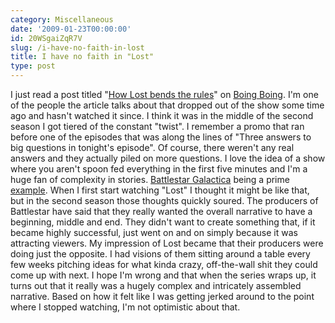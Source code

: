 ```yaml
---
category: Miscellaneous
date: '2009-01-23T00:00:00'
id: 20WSgaiZqR7V
slug: /i-have-no-faith-in-lost
title: I have no faith in "Lost"
type: post
---
```


I just read a post titled
"[How Lost bends the rules](http://www.boingboing.net/2009/01/22/how-lost-bends-the-r.html)"
on [Boing Boing](http://www.boingboing.net/). I'm one of the people
the article talks about that dropped out of the show some time ago
and hasn't watched it since. I think it was in the middle of the
second season I got tiered of the constant "twist". I remember a
promo that ran before one of the episodes that was along the lines
of "Three answers to big questions in tonight's episode". Of
course, there weren't any real answers and they actually piled on
more questions. I love the idea of a show where you aren't spoon
fed everything in the first five minutes and I'm a huge fan of
complexity in stories.
[Battlestar Galactica](http://www.scifi.com/battlestar/) being a
prime
[example](http://www.alanwsmith.com/blog/2006/02/battlestar/). When
I first start watching "Lost" I thought it might be like that, but
in the second season those thoughts quickly soured. The producers
of Battlestar have said that they really wanted the overall
narrative to have a beginning, middle and end. They didn't want to
create something that, if it became highly successful, just went on
and on simply because it was attracting viewers. My impression of
Lost became that their producers were doing just the opposite. I
had visions of them sitting around a table every few weeks pitching
ideas for what kinda crazy, off-the-wall shit they could come up
with next. I hope I'm wrong and that when the series wraps up, it
turns out that it really was a hugely complex and intricately
assembled narrative. Based on how it felt like I was getting jerked
around to the point where I stopped watching, I'm not optimistic
about that.